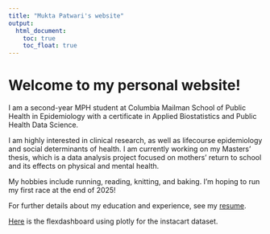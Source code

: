 ```yaml
---
title: "Mukta Patwari's website"
output: 
  html_document:
    toc: true
    toc_float: true
---
```


# Welcome to my personal website!
I am a second-year MPH student at Columbia Mailman School of Public Health in Epidemiology with a certificate in Applied Biostatistics and Public Health Data Science.

I am highly interested in clinical research, as well as lifecourse epidemiology and social determinants of health. I am currently working on my Masters' thesis, which is a data analysis project focused on mothers' return to school and its effects on physical and mental health.

My hobbies include running, reading, knitting, and baking. I'm hoping to run my first race at the end of 2025!

For further details about my education and experience, see my [resume](resume.html).

[Here](dashboard.html) is the flexdashboard using plotly for the instacart dataset.